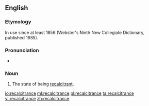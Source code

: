 ==English==
===Etymology===
In use since at least 1856 (Webster's Ninth New Collegiate Dictionary, published 1985).

===Pronunciation===
* {{IPA|/ɹɪ.ˈkæl.sɪ.ˌtɹəns/}}

===Noun===
{{en-noun|-}}
# The state of being [[recalcitrant]].

[[io:recalcitrance]]
[[ml:recalcitrance]]
[[pl:recalcitrance]]
[[ta:recalcitrance]]
[[vi:recalcitrance]]
[[zh:recalcitrance]]